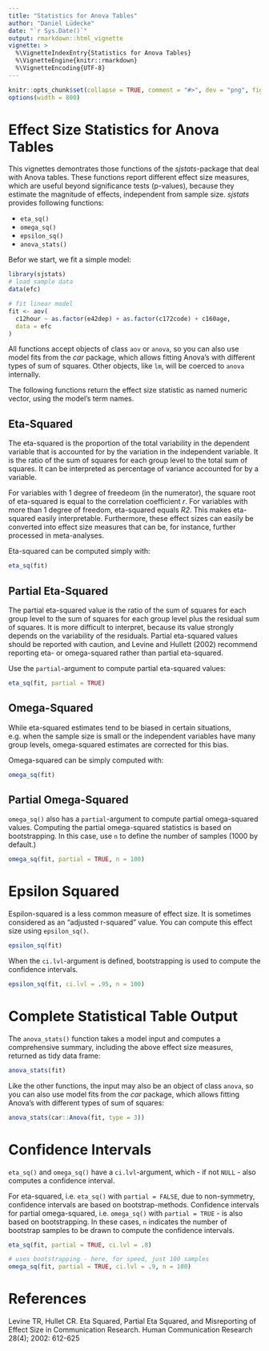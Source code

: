 ```yaml
---
title: "Statistics for Anova Tables"
author: "Daniel Lüdecke"
date: "`r Sys.Date()`"
output: rmarkdown::html_vignette
vignette: >
  %\VignetteIndexEntry{Statistics for Anova Tables}
  %\VignetteEngine{knitr::rmarkdown}
  %\VignetteEncoding{UTF-8}
---
```


```r
knitr::opts_chunk$set(collapse = TRUE, comment = "#>", dev = "png", fig.width = 7, fig.height = 3.5, message = FALSE, warning = FALSE)
options(width = 800)
```

# Effect Size Statistics for Anova Tables

This vignettes demontrates those functions of the *sjstats*-package that deal with Anova tables. These functions report different effect size measures, which are useful beyond significance tests (p-values), because they estimate the magnitude of effects, independent from sample size. *sjstats* provides following functions:

* `eta_sq()`
* `omega_sq()`
* `epsilon_sq()`
* `anova_stats()`

Befor we start, we fit a simple model:

```r
library(sjstats)
# load sample data
data(efc)

# fit linear model
fit <- aov(
  c12hour ~ as.factor(e42dep) + as.factor(c172code) + c160age,
  data = efc
)
```

All functions accept objects of class `aov` or `anova`, so you can also use model fits from the *car* package, which allows fitting Anova's with different types of sum of squares. Other objects, like `lm`, will be coerced to `anova` internally. 

The following functions return the effect size statistic as named numeric vector, using the model's term names.

## Eta-Squared

The eta-squared is the proportion of the total variability in the dependent variable that is accounted for by the variation in the independent variable. It is the ratio of the sum of squares for each group level to the total sum of squares. It can be interpreted as percentage of variance accounted for by a variable.

For variables with 1 degree of freedeom (in the numerator), the square root of eta-squared is equal to the correlation coefficient _r_. For variables with more than 1 degree of freedom, eta-squared equals _R2_. This makes eta-squared easily interpretable. Furthermore, these effect sizes can easily be converted into effect size measures that can be, for instance, further processed in meta-analyses.

Eta-squared can be computed simply with:

```r
eta_sq(fit)
```

## Partial Eta-Squared

The partial eta-squared value is the ratio of the sum of squares for each group level to the sum of squares for each group level plus the residual sum of squares. It is more difficult to interpret, because its value strongly depends on the variability of the residuals. Partial eta-squared values should be reported with caution, and Levine and Hullett (2002) recommend reporting eta- or omega-squared rather than partial eta-squared.

Use the `partial`-argument to compute partial eta-squared values:

```r
eta_sq(fit, partial = TRUE)
```


## Omega-Squared

While eta-squared estimates tend to be biased in certain situations, e.g. when the sample size is small or the independent variables have many group levels, omega-squared estimates are corrected for this bias.

Omega-squared can be simply computed with:


```r
omega_sq(fit)
```

## Partial Omega-Squared

`omega_sq()` also has a `partial`-argument to compute partial omega-squared values. Computing the partial omega-squared statistics is based on bootstrapping. In this case, use `n` to define the number of samples (1000 by default.)


```r
omega_sq(fit, partial = TRUE, n = 100)
```

# Epsilon Squared

Espilon-squared is a less common measure of effect size. It is sometimes considered as an "adjusted r-squared" value. You can compute this effect size using `epsilon_sq()`.

```r
epsilon_sq(fit)
```

When the `ci.lvl`-argument is defined, bootstrapping is used to compute the confidence intervals.

```r
epsilon_sq(fit, ci.lvl = .95, n = 100)
```

# Complete Statistical Table Output

The `anova_stats()` function takes a model input and computes a comprehensive summary, including the above effect size measures, returned as tidy data frame:

```r
anova_stats(fit)
```

Like the other functions, the input may also be an object of class `anova`, so you can also use model fits from the *car* package, which allows fitting Anova's with different types of sum of squares:

```r
anova_stats(car::Anova(fit, type = 3))
```

# Confidence Intervals

`eta_sq()` and `omega_sq()` have a `ci.lvl`-argument, which - if not `NULL` - also computes a confidence interval.

For eta-squared, i.e. `eta_sq()` with `partial = FALSE`, due to non-symmetry, confidence intervals are based on bootstrap-methods. Confidence intervals for partial omega-squared, i.e. `omega_sq()` with `partial = TRUE` - is also based on bootstrapping. In these cases, `n` indicates the number of bootstrap samples to be drawn to compute the confidence intervals. 

```r
eta_sq(fit, partial = TRUE, ci.lvl = .8)

# uses bootstrapping - here, for speed, just 100 samples
omega_sq(fit, partial = TRUE, ci.lvl = .9, n = 100)
```

# References

Levine TR, Hullet CR. Eta Squared, Partial Eta Squared, and Misreporting of Effect Size in Communication Research. Human Communication Research 28(4); 2002: 612-625
